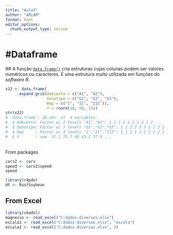 ```yaml
---
title: "Aula3"
author: "ARLAM"
format: html
editor_options: 
  chunk_output_type: inline
---
```


# #Dataframe

\## A função [`data.frame()`](https://rdrr.io/r/base/data.frame.html) cria estruturas cujas colunas podem ser valores numéricos ou caracteres. É uma estrutura muito utilizada em funções do *software R*.

```r
x22 <- data.frame(
      expand.grid(Ambiente = c("A1", "A2"),
                  Genotipo = c("G1", "G2", "G3"),
                  Rep = c("I", "II", "III")),
                  Y = rnorm(18, 50, 15))
str(x22)
# 'data.frame': 18 obs. of  4 variables:
#  $ Ambiente: Factor w/ 2 levels "A1","A2": 1 2 1 2 1 2 1 2 1 2 ...
#  $ Genotipo: Factor w/ 3 levels "G1","G2","G3": 1 1 2 2 3 3 1 1 2 2 ...
#  $ Rep     : Factor w/ 3 levels "I","II","III": 1 1 1 1 1 1 2 2 2 2 ...
#  $ Y       : num  37.1 75.7 49 43.2 37.5 ...
```

\
From packages

```r
cars2 <- cars
speed <- cars2$speed
speed
```

```r
library(r4pde)
df <- RustSoybean
```

## From Excel

```r
library(readxl)
magnesio <- read_excel("C:dados-diversos.xlsx")
escala1 <- read_excel("C:dados-diversos.xlsx", "escala")
escala2 <- read_excel("C:dados-diversos.xlsx", 2)
```
